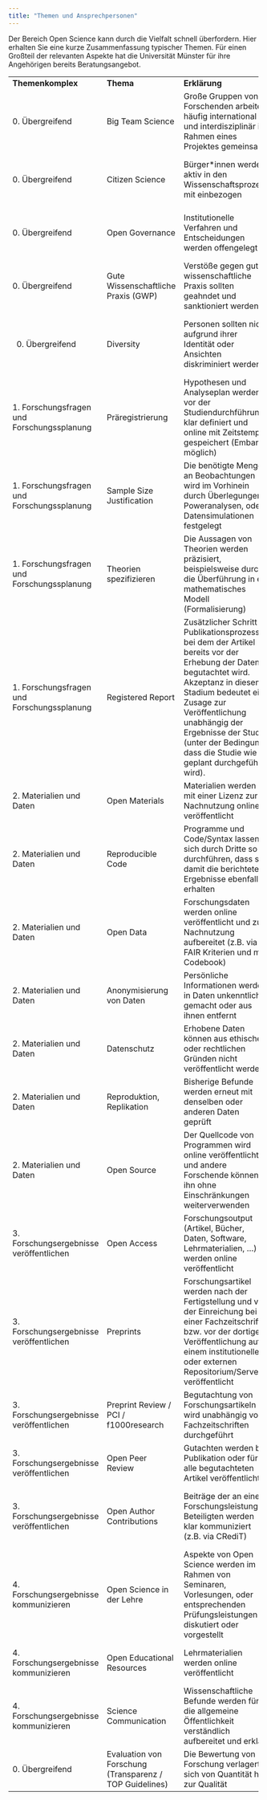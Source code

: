 ```yaml
---
title: "Themen und Ansprechpersonen"
---
```


Der Bereich Open Science kann durch die Vielfalt schnell überfordern. Hier erhalten Sie eine kurze Zusammenfassung typischer Themen. Für einen Großteil der relevanten Aspekte hat die Universität Münster für ihre Angehörigen bereits Beratungsangebot.

+---------------------------------------------+---------------------------------------------------------+--------------------------------------------------------------------------------------------------------------------------------------------------------------------------------------------------------------------------------------------------------------------------------------------------------+----------------------------------------------------------------------------------------------------------------------------------------+--------------------------------------------------------------------------+----------------------------------------------------------------------------+
| **Themenkomplex**                           | **Thema**                                               | **Erklärung**                                                                                                                                                                                                                                                                                          | **Zu lösendes Problem**                                                                                                                | **Ansprechperson**                                                       | **Website**                                                                |
+---------------------------------------------+---------------------------------------------------------+--------------------------------------------------------------------------------------------------------------------------------------------------------------------------------------------------------------------------------------------------------------------------------------------------------+----------------------------------------------------------------------------------------------------------------------------------------+--------------------------------------------------------------------------+----------------------------------------------------------------------------+
| 0\. Übergreifend                            | Big Team Science                                        | Große Gruppen von Forschenden arbeiten häufig international und interdisziplinär im Rahmen eines Projektes gemeinsam                                                                                                                                                                                   | Fördert Austausch und Zusammenarbeit, Erlaubt Untersuchung von Fragestellungen, die enorme Ressourcen benötigen                        | MüCOS                                                                    | <https://www.uni-muenster.de/MueCOS/index.html>                            |
+---------------------------------------------+---------------------------------------------------------+--------------------------------------------------------------------------------------------------------------------------------------------------------------------------------------------------------------------------------------------------------------------------------------------------------+----------------------------------------------------------------------------------------------------------------------------------------+--------------------------------------------------------------------------+----------------------------------------------------------------------------+
| 0\. Übergreifend                            | Citizen Science                                         | Bürger\*innen werden aktiv in den Wissenschaftsprozess mit einbezogen                                                                                                                                                                                                                                  | Fördert Transfer, erhöht Vertrauen in Wissenschaft, bietet neue Perspektiven auf Forschungsgegenstand                                  | Arbeitsstelle Forschungstransfer                                         | <https://www.uni-muenster.de/AFO/citizen_science/index.shtml>              |
+---------------------------------------------+---------------------------------------------------------+--------------------------------------------------------------------------------------------------------------------------------------------------------------------------------------------------------------------------------------------------------------------------------------------------------+----------------------------------------------------------------------------------------------------------------------------------------+--------------------------------------------------------------------------+----------------------------------------------------------------------------+
| 0\. Übergreifend                            | Open Governance                                         | Institutionelle Verfahren und Entscheidungen werden offengelegt                                                                                                                                                                                                                                        | Erhöht evtl. Vertrauen in und Akzeptanz von Führungsentscheidungen, verbessert evtl. Entscheidungsqualität                             | ------------------------------------------------------------------------ | ------------------------------------------------------------------------   |
+---------------------------------------------+---------------------------------------------------------+--------------------------------------------------------------------------------------------------------------------------------------------------------------------------------------------------------------------------------------------------------------------------------------------------------+----------------------------------------------------------------------------------------------------------------------------------------+--------------------------------------------------------------------------+----------------------------------------------------------------------------+
| 0\. Übergreifend                            | Gute Wissenschaftliche Praxis (GWP)                     | Verstöße gegen gute wissenschaftliche Praxis sollten geahndet und sanktioniert werden                                                                                                                                                                                                                  | Die Häufigkeit von Betrug und Machtmissbrauch in der Wissenschaft ist ungewiss                                                         | Vertrauensperson oder Untersuchungskommission des Senats                 | <https://www.uni-muenster.de/Senat/kodex.html>                             |
+---------------------------------------------+---------------------------------------------------------+--------------------------------------------------------------------------------------------------------------------------------------------------------------------------------------------------------------------------------------------------------------------------------------------------------+----------------------------------------------------------------------------------------------------------------------------------------+--------------------------------------------------------------------------+----------------------------------------------------------------------------+
| 0.  Übergreifend                            | Diversity                                               | Personen sollten nicht aufgrund ihrer Identität oder Ansichten diskriminiert werden                                                                                                                                                                                                                    | Personengruppen werden in der Wissenschaft systematisch benachteiligt und Strukturen begünstigen Machtmissbrauch.                      | Koordination Diversity                                                   | <https://www.uni-muenster.de/profil/diversity/consulting.html>             |
+---------------------------------------------+---------------------------------------------------------+--------------------------------------------------------------------------------------------------------------------------------------------------------------------------------------------------------------------------------------------------------------------------------------------------------+----------------------------------------------------------------------------------------------------------------------------------------+--------------------------------------------------------------------------+----------------------------------------------------------------------------+
| 1\. Forschungsfragen und Forschungssplanung | Präregistrierung                                        | Hypothesen und Analyseplan werden vor der Studiendurchführung klar definiert und online mit Zeitstempel gespeichert (Embargo möglich)                                                                                                                                                                  | Verhindert das Ausnutzen von Flexibilitäten in der Datenanalyse und erhöht Vertrauenswürdigkeit von Ergebnissen                        | MüCOS                                                                    | <https://www.uni-muenster.de/MueCOS/index.html>                            |
+---------------------------------------------+---------------------------------------------------------+--------------------------------------------------------------------------------------------------------------------------------------------------------------------------------------------------------------------------------------------------------------------------------------------------------+----------------------------------------------------------------------------------------------------------------------------------------+--------------------------------------------------------------------------+----------------------------------------------------------------------------+
| 1\. Forschungsfragen und Forschungssplanung | Sample Size Justification                               | Die benötigte Menge an Beobachtungen wird im Vorhinein durch Überlegungen, Poweranalysen, oder Datensimulationen festgelegt                                                                                                                                                                            | Erhöht Effizienz von Forschung und Präzision von Aussagen                                                                              | Angebote des jeweiligen Faches                                           | ------------------------------------------------------------------------   |
+---------------------------------------------+---------------------------------------------------------+--------------------------------------------------------------------------------------------------------------------------------------------------------------------------------------------------------------------------------------------------------------------------------------------------------+----------------------------------------------------------------------------------------------------------------------------------------+--------------------------------------------------------------------------+----------------------------------------------------------------------------+
| 1\. Forschungsfragen und Forschungssplanung | Theorien spezifizieren                                  | Die Aussagen von Theorien werden präzisiert, beispielsweise durch die Überführung in ein mathematisches Modell (Formalisierung)                                                                                                                                                                        | Vereinfacht Prüfung und Widerlegung wissenschaftlicher Theorien                                                                        | Angebote des jeweiligen Faches                                           | ------------------------------------------------------------------------   |
+---------------------------------------------+---------------------------------------------------------+--------------------------------------------------------------------------------------------------------------------------------------------------------------------------------------------------------------------------------------------------------------------------------------------------------+----------------------------------------------------------------------------------------------------------------------------------------+--------------------------------------------------------------------------+----------------------------------------------------------------------------+
| 1\. Forschungsfragen und Forschungssplanung | Registered Report                                       | Zusätzlicher Schritt im Publikationsprozess, bei dem der Artikel bereits vor der Erhebung der Daten begutachtet wird. Akzeptanz in diesem Stadium bedeutet eine Zusage zur Veröffentlichung unabhängig der Ergebnisse der Studie (unter der Bedingung, dass die Studie wie geplant durchgeführt wird). | Verhindert, dass Studien mit unerwarteten oder unklaren Ergebnissen in der Schublade landen und beugt dem Publikationsbias vor         | MüCOS                                                                    | <https://www.uni-muenster.de/MueCOS/index.html>                            |
+---------------------------------------------+---------------------------------------------------------+--------------------------------------------------------------------------------------------------------------------------------------------------------------------------------------------------------------------------------------------------------------------------------------------------------+----------------------------------------------------------------------------------------------------------------------------------------+--------------------------------------------------------------------------+----------------------------------------------------------------------------+
| 2\. Materialien und Daten                   | Open Materials                                          | Materialien werden mit einer Lizenz zur Nachnutzung online veröffentlicht                                                                                                                                                                                                                              | Erleichtert das Nachvollziehen der Forschung sowie Replikationsversuche                                                                | MüCOS                                                                    | <https://www.uni-muenster.de/MueCOS/index.html>                            |
+---------------------------------------------+---------------------------------------------------------+--------------------------------------------------------------------------------------------------------------------------------------------------------------------------------------------------------------------------------------------------------------------------------------------------------+----------------------------------------------------------------------------------------------------------------------------------------+--------------------------------------------------------------------------+----------------------------------------------------------------------------+
| 2\. Materialien und Daten                   | Reproducible Code                                       | Programme und Code/Syntax lassen sich durch Dritte so durchführen, dass sie damit die berichteten Ergebnisse ebenfalls erhalten                                                                                                                                                                        | Verringert Anteil an Rechen- und Übertragungsfehlern                                                                                   | MüCOS                                                                    | <https://www.uni-muenster.de/MueCOS/index.html>                            |
+---------------------------------------------+---------------------------------------------------------+--------------------------------------------------------------------------------------------------------------------------------------------------------------------------------------------------------------------------------------------------------------------------------------------------------+----------------------------------------------------------------------------------------------------------------------------------------+--------------------------------------------------------------------------+----------------------------------------------------------------------------+
| 2\. Materialien und Daten                   | Open Data                                               | Forschungsdaten werden online veröffentlicht und zur Nachnutzung aufbereitet (z.B. via FAIR Kriterien und mit Codebook)                                                                                                                                                                                | Spart Kosten (z.B. weil Daten nicht erneut erhoben werden msüsen), erleichtert kumulative Forschung                                    | Service Center for Data Management                                       | <https://www.uni-muenster.de/Forschungsdaten/>                             |
+---------------------------------------------+---------------------------------------------------------+--------------------------------------------------------------------------------------------------------------------------------------------------------------------------------------------------------------------------------------------------------------------------------------------------------+----------------------------------------------------------------------------------------------------------------------------------------+--------------------------------------------------------------------------+----------------------------------------------------------------------------+
| 2\. Materialien und Daten                   | Anonymisierung von Daten                                | Persönliche Informationen werden in Daten unkenntlich gemacht oder aus ihnen entfernt                                                                                                                                                                                                                  | Einhaltung von ethischen und rechtlichen Anforderungen                                                                                 | Angebote des jeweiligen Faches                                           | ------------------------------------------------------------------------   |
+---------------------------------------------+---------------------------------------------------------+--------------------------------------------------------------------------------------------------------------------------------------------------------------------------------------------------------------------------------------------------------------------------------------------------------+----------------------------------------------------------------------------------------------------------------------------------------+--------------------------------------------------------------------------+----------------------------------------------------------------------------+
| 2\. Materialien und Daten                   | Datenschutz                                             | Erhobene Daten können aus ethischen oder rechtlichen Gründen nicht veröffentlicht werden                                                                                                                                                                                                               | Klärung ethischer und rechtlicher Fragen                                                                                               | Stabsstelle Datenschutz                                                  | <https://www.uni-muenster.de/Verwaltung/orga/stabsstelle_datenschutz.html> |
+---------------------------------------------+---------------------------------------------------------+--------------------------------------------------------------------------------------------------------------------------------------------------------------------------------------------------------------------------------------------------------------------------------------------------------+----------------------------------------------------------------------------------------------------------------------------------------+--------------------------------------------------------------------------+----------------------------------------------------------------------------+
| 2\. Materialien und Daten                   | Reproduktion, Replikation                               | Bisherige Befunde werden erneut mit denselben oder anderen Daten geprüft                                                                                                                                                                                                                               | Test der Robustheit und Vertrauenswürdigkeit wissenschaftlicher Befunde                                                                | MüCOS                                                                    | <https://www.uni-muenster.de/MueCOS/index.html>                            |
+---------------------------------------------+---------------------------------------------------------+--------------------------------------------------------------------------------------------------------------------------------------------------------------------------------------------------------------------------------------------------------------------------------------------------------+----------------------------------------------------------------------------------------------------------------------------------------+--------------------------------------------------------------------------+----------------------------------------------------------------------------+
| 2\. Materialien und Daten                   | Open Source                                             | Der Quellcode von Programmen wird online veröffentlicht und andere Forschende können ihn ohne Einschränkungen weiterverwenden                                                                                                                                                                          | Ermöglicht Qualitätskontrolle, verhindert vendor-lock-in                                                                               | Angebote des jeweiligen Faches                                           | ------------------------------------------------------------------------   |
+---------------------------------------------+---------------------------------------------------------+--------------------------------------------------------------------------------------------------------------------------------------------------------------------------------------------------------------------------------------------------------------------------------------------------------+----------------------------------------------------------------------------------------------------------------------------------------+--------------------------------------------------------------------------+----------------------------------------------------------------------------+
| 3\. Forschungsergebnisse veröffentlichen    | Open Access                                             | Forschungsoutput (Artikel, Bücher, Daten, Software, Lehrmaterialien, ...) werden online veröffentlicht                                                                                                                                                                                                 | Erleichtert Zugänglichkeit und ermöglicht Qualitätskontrolle                                                                           | Publizieren an der Universität Münster                                   | <https://www.uni-muenster.de/Publizieren/open-access/>                     |
+---------------------------------------------+---------------------------------------------------------+--------------------------------------------------------------------------------------------------------------------------------------------------------------------------------------------------------------------------------------------------------------------------------------------------------+----------------------------------------------------------------------------------------------------------------------------------------+--------------------------------------------------------------------------+----------------------------------------------------------------------------+
| 3\. Forschungsergebnisse veröffentlichen    | Preprints                                               | Forschungsartikel werden nach der Fertigstellung und vor der Einreichung bei einer Fachzeitschrift bzw. vor der dortigen Veröffentlichung auf einem institutionellen oder externen Repositorium/Server veröffentlicht                                                                                  | Beschleunigt Forschung, erleichtert Zugänglichkeit, erhöht evtl. Zitationen                                                            | Publizieren an der Universität Münster                                   | <https://www.uni-muenster.de/Publizieren/open-access/>                     |
+---------------------------------------------+---------------------------------------------------------+--------------------------------------------------------------------------------------------------------------------------------------------------------------------------------------------------------------------------------------------------------------------------------------------------------+----------------------------------------------------------------------------------------------------------------------------------------+--------------------------------------------------------------------------+----------------------------------------------------------------------------+
| 3\. Forschungsergebnisse veröffentlichen    | Preprint Review / PCI / f1000research                   | Begutachtung von Forschungsartikeln wird unabhängig von Fachzeitschriften durchgeführt                                                                                                                                                                                                                 | Verbessert Qualitätskontrolle, löst Vendor-Lock-In von Forschenden bei kommerziellen Verlagen                                          | MüCOS                                                                    | <https://www.uni-muenster.de/MueCOS/index.html>                            |
+---------------------------------------------+---------------------------------------------------------+--------------------------------------------------------------------------------------------------------------------------------------------------------------------------------------------------------------------------------------------------------------------------------------------------------+----------------------------------------------------------------------------------------------------------------------------------------+--------------------------------------------------------------------------+----------------------------------------------------------------------------+
| 3\. Forschungsergebnisse veröffentlichen    | Open Peer Review                                        | Gutachten werden bei Publikation oder für alle begutachteten Artikel veröffentlicht                                                                                                                                                                                                                    | Nachweis für tatsächlich stattfindende Qualitätskontrolle                                                                              | MüCOS                                                                    | <https://www.uni-muenster.de/MueCOS/index.html>                            |
+---------------------------------------------+---------------------------------------------------------+--------------------------------------------------------------------------------------------------------------------------------------------------------------------------------------------------------------------------------------------------------------------------------------------------------+----------------------------------------------------------------------------------------------------------------------------------------+--------------------------------------------------------------------------+----------------------------------------------------------------------------+
| 3\. Forschungsergebnisse veröffentlichen    | Open Author Contributions                               | Beiträge der an einer Forschungsleistung Beteiligten werden klar kommuniziert (z.B. via CRediT)                                                                                                                                                                                                        | Klärt Verantwortlichkeiten, erleichtert Zuordnung von Leistungen (z.B. für Forschungsevaluation), verhindert Ehrenautor\*innenschaften | MüCOS                                                                    | <https://www.uni-muenster.de/MueCOS/index.html>                            |
+---------------------------------------------+---------------------------------------------------------+--------------------------------------------------------------------------------------------------------------------------------------------------------------------------------------------------------------------------------------------------------------------------------------------------------+----------------------------------------------------------------------------------------------------------------------------------------+--------------------------------------------------------------------------+----------------------------------------------------------------------------+
| 4\. Forschungsergebnisse kommunizieren      | Open Science in der Lehre                               | Aspekte von Open Science werden im Rahmen von Seminaren, Vorlesungen, oder entsprechenden Prüfungsleistungen diskutiert oder vorgestellt                                                                                                                                                               | Bereitet Lernende auf steigende Anforderungen im Wissenschaftsbetrieb vor                                                              | MüCOS                                                                    | <https://www.uni-muenster.de/MueCOS/index.html>                            |
+---------------------------------------------+---------------------------------------------------------+--------------------------------------------------------------------------------------------------------------------------------------------------------------------------------------------------------------------------------------------------------------------------------------------------------+----------------------------------------------------------------------------------------------------------------------------------------+--------------------------------------------------------------------------+----------------------------------------------------------------------------+
| 4\. Forschungsergebnisse kommunizieren      | Open Educational Resources                              | Lehrmaterialien werden online veröffentlicht                                                                                                                                                                                                                                                           | Verringert Diskriminierung, verbessert evtl. Lernresultate                                                                             | MüCOS                                                                    | <https://www.uni-muenster.de/MueCOS/index.html>                            |
+---------------------------------------------+---------------------------------------------------------+--------------------------------------------------------------------------------------------------------------------------------------------------------------------------------------------------------------------------------------------------------------------------------------------------------+----------------------------------------------------------------------------------------------------------------------------------------+--------------------------------------------------------------------------+----------------------------------------------------------------------------+
| 4\. Forschungsergebnisse kommunizieren      | Science Communication                                   | Wissenschaftliche Befunde werden für die allgemeine Öffentlichkeit verständlich aufbereitet und erklärt                                                                                                                                                                                                | Erhöht Nachvollziehbarkeit von Wissenschaft und evtl. Vertrauen in Wissenschaft                                                        | Angebote des jeweiligen Faches                                           | ------------------------------------------------------------------------   |
+---------------------------------------------+---------------------------------------------------------+--------------------------------------------------------------------------------------------------------------------------------------------------------------------------------------------------------------------------------------------------------------------------------------------------------+----------------------------------------------------------------------------------------------------------------------------------------+--------------------------------------------------------------------------+----------------------------------------------------------------------------+
| 0\. Übergreifend                            | Evaluation von Forschung (Transparenz / TOP Guidelines) | Die Bewertung von Forschung verlagert sich von Quantität hin zur Qualität                                                                                                                                                                                                                              | Erhöht langfristig Qualität von Wissenschaft, bietet Alternative zu Zitationsmetriken                                                  | MüCOS                                                                    | <https://www.uni-muenster.de/MueCOS/index.html>                            |
+---------------------------------------------+---------------------------------------------------------+--------------------------------------------------------------------------------------------------------------------------------------------------------------------------------------------------------------------------------------------------------------------------------------------------------+----------------------------------------------------------------------------------------------------------------------------------------+--------------------------------------------------------------------------+----------------------------------------------------------------------------+
